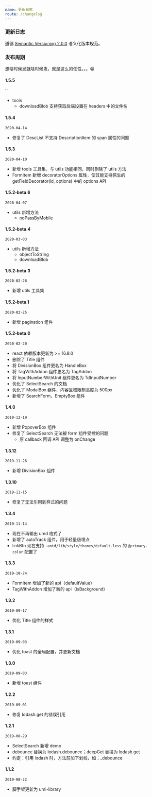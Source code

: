 ```yaml
---
name: 更新日志
route: /changelog
---
```


### 更新日志

遵循 [Semantic Versioning 2.0.0](https://semver.org/lang/zh-CN/) 语义化版本规范。

### 发布周期

想啥时候发就啥时候发，就是这么的任性。。。😁

#### 1.5.5

``

- tools
  - downloadBlob 支持获取后端设置在 headers 中的文件名

#### 1.5.4

`2020-04-14`

- 修复了 DescList 不支持 DescriptionItem 的 span 属性的问题

#### 1.5.3

`2020-04-10`

- 新增 tools 工具集，与 utils 功能相同，同时删除了 utils 方法
- FormItem 新增 decoratorOptions 属性，使其能支持原生的 getFieldDecorator(id, options) 中的 options API

#### 1.5.2-beta.6

`2020-04-07`

- utils 新增方法
  - noPassByMobile

#### 1.5.2-beta.4

`2020-03-03`

- utils 新增方法
  - objectToString
  - downloadBlob

#### 1.5.2-beta.3

`2020-02-28`

- 新增 utils 工具集

#### 1.5.2-beta.1

`2020-02-25`

- 新增 pagination 组件

#### 1.5.2-beta.0

`2020-02-20`

- react 依赖版本更新为 >= 16.8.0
- 删除了 Title 组件
- 将 DivisionBox 组件更名为 HandleBox
- 将 TagWithAddon 组件更名为 TagAddon
- 将 InputNumberWithUnit 组件更名为 TdInputNumber
- 优化了 SelectSearch 的文档
- 优化了 ModalBox 组件，内容区域限制高度为 500px
- 新增了 SearchForm、EmptyBox 组件

#### 1.4.0

`2019-12-19`

- 新增 PopoverBox 组件
- 修复了 SelectSearch 无法被 form 组件受控的问题
  - 原 callback 回调 API 调整为 onChange

#### 1.3.12

`2019-11-26`

- 新增 DivisionBox 组件

#### 1.3.10

`2019-11-15`

- 修复了无法引用到样式的问题

#### 1.3.4

`2019-11-14`

- 现在不再输出 umd 格式了
- 新增了 autoTrack 组件，用于轻量级埋点
- linkBtn 现在支持 `~antd/lib/style/themes/default.less` 的 `@primary-color` 配置了

#### 1.3.3

`2019-10-24`

- FormItem 增加了新的 api（defaultValue）
- TagWithAddon 增加了新的 api（isBackground）

#### 1.3.2

`2019-09-17`

- 优化 Title 组件的样式

#### 1.3.1

`2019-09-03`

- 优化 toast 的全局配置，并更新文档

#### 1.3.0

`2019-09-03`

- 新增 toast 组件

#### 1.2.2

`2019-09-01`

- 修复 lodash.get 的错误引用

#### 1.2.1

`2019-08-29`

- SelectSearch 新增 demo
- debounce 替换为 lodash.debounce；deepGet 替换为 lodash.get
- 约定：引用 lodash 时，方法前加下划线，如：_debounce

#### 1.1.2

`2019-08-22`

- 脚手架更新为 umi-library